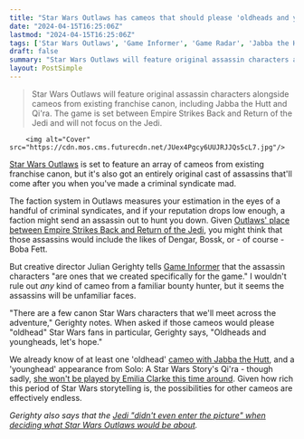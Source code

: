 ```yaml
---
title: "Star Wars Outlaws has cameos that should please 'oldheads and youngheads' alike, but don't expect to be hunted down by Boba Fett"
date: "2024-04-15T16:25:06Z"
lastmod: "2024-04-15T16:25:06Z"
tags: ['Star Wars Outlaws', 'Game Informer', 'Game Radar', 'Jabba the Hutt', "Qi'ra", 'Dengar', 'Bossk', 'Boba Fett', 'Julian Gerighty', 'Star Wars Canon', 'Criminal Syndicates', 'Open World Game']
draft: false
summary: "Star Wars Outlaws will feature original assassin characters alongside cameos from existing franchise canon, including Jabba the Hutt and Qi'ra. The game is set between Empire Strikes Back and Return of the Jedi and will not focus on the Jedi."
layout: PostSimple
---
```

> Star Wars Outlaws will feature original assassin characters alongside cameos from existing franchise canon, including Jabba the Hutt and Qi'ra. The game is set between Empire Strikes Back and Return of the Jedi and will not focus on the Jedi.


        <img alt="Cover" src="https://cdn.mos.cms.futurecdn.net/JUex4Pgcy6UUJRJJQs5cL7.jpg"/>
        
[Star Wars Outlaws](https://www.gamesradar.com/star-wars-outlaws-guide/) is set to feature an array of cameos from existing franchise canon, but it's also got an entirely original cast of assassins that'll come after you when you've made a criminal syndicate mad.

The faction system in Outlaws measures your estimation in the eyes of a handful of criminal syndicates, and if your reputation drops low enough, a faction might send an assassin out to hunt you down. Given [Outlaws' place between Empire Strikes Back and Return of the Jedi](https://www.gamesradar.com/star-wars-outlaws-is-set-between-empire-strikes-back-and-return-of-the-jedi/), you might think that those assassins would include the likes of Dengar, Bossk, or - of course - Boba Fett.

But creative director Julian Gerighty tells [Game Informer](https://youtu.be/68eNAM01uzU?si=nS5JSD0ev1Lub6fL) that the assassin characters "are ones that we created specifically for the game." I wouldn't rule out *any* kind of cameo from a familiar bounty hunter, but it seems the assassins will be unfamiliar faces.

"There are a few canon Star Wars characters that we'll meet across the adventure," Gerighty notes. When asked if those cameos would please "oldhead" Star Wars fans in particular, Gerighty says, "Oldheads and youngheads, let's hope."

We already know of at least one 'oldhead' [cameo with Jabba the Hutt](https://www.gamesradar.com/star-wars-outlaws-will-let-you-betray-jabba-the-hutt-if-youre-feeling-bold/), and a 'younghead' appearance from Solo: A Star Wars Story's Qi'ra - though sadly, [she won't be played by Emilia Clarke this time around](https://www.gamesradar.com/star-wars-outlaws-recruits-the-best-character-from-the-han-solo-film-but-not-the-actor-who-played-her/). Given how rich this period of Star Wars storytelling is, the possibilities for other cameos are effectively endless.

*Gerighty also says that the *[<em>Jedi "didn't even enter the picture" when deciding what Star Wars Outlaws would be about</em>](https://www.gamesradar.com/star-wars-outlaws-creative-director-says-the-jedi-didnt-even-enter-the-picture-when-deciding-what-the-open-world-game-would-be-about/)*.* 
        